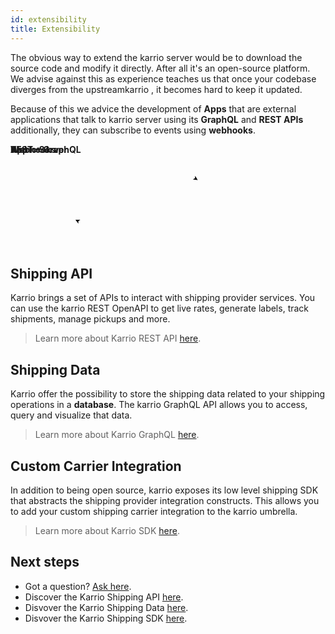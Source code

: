 ```yaml
---
id: extensibility
title: Extensibility
---
```


The obvious way to extend the karrio server would be to download
the source code and modify it directly. After all it's an open-source
platform. We advise against this as experience teaches us that once
your codebase diverges from the upstreamkarrio , it becomes
hard to keep it updated.

Because of this we advice the development of **Apps** that are
external applications that talk to karrio server using its **GraphQL**
and **REST APIs** additionally, they can subscribe to events using
**webhooks**.

<div style={{ textAlign: 'center', paddingTop: '30px' }}>
  <svg xmlns="http://www.w3.org/2000/svg" version="1.1" width="381px" height="166px" viewBox="-0.5 -0.5 381 166">
  <defs />
  <g>
    <ellipse cx={60} cy="77.5" rx={60} ry={60} fill="#ffffff" stroke="var(--ifm-font-color-base)" pointerEvents="all" />
    <rect x={5} y="67.5" width={110} height={20} fill="none" stroke="none" pointerEvents="all" />
    <g transform="translate(-0.5 -0.5)">
      <switch>
        <foreignObject pointerEvents="none" width="100%" height="100%" requiredFeatures="http://www.w3.org/TR/SVG11/feature#Extensibility" style={{overflow: 'visible', textAlign: 'left'}}>
          <div xmlns="http://www.w3.org/1999/xhtml" style={{display: 'flex', alignItems: 'unsafe center', justifyContent: 'unsafe center', width: '1px', height: '1px', paddingTop: '78px', marginLeft: '60px'}}>
            <div style={{boxSizing: 'border-box', fontSize: '0px', textAlign: 'center'}}>
              <div style={{display: 'inline-block', fontSize: '12px', fontFamily: 'Helvetica', color: 'rgb(0, 0, 0)', lineHeight: '1.2', pointerEvents: 'all', whiteSpace: 'nowrap'}}>
                <b>Karrio Server</b>
              </div>
            </div>
          </div>
        </foreignObject>
        <text x={60} y={81} fill="#000000" fontFamily="Helvetica" fontSize="12px" textAnchor="middle">Karrio Server</text>
      </switch>
    </g>
    <rect x={135} y={145} width={110} height={20} fill="none" stroke="none" pointerEvents="all" />
    <g transform="translate(-0.5 -0.5)">
      <switch>
        <foreignObject pointerEvents="none" width="100%" height="100%" requiredFeatures="http://www.w3.org/TR/SVG11/feature#Extensibility" style={{overflow: 'visible', textAlign: 'left'}}>
          <div xmlns="http://www.w3.org/1999/xhtml" style={{display: 'flex', alignItems: 'unsafe center', justifyContent: 'unsafe center', width: '1px', height: '1px', paddingTop: '155px', marginLeft: '190px'}}>
            <div style={{boxSizing: 'border-box', fontSize: '0px', textAlign: 'center'}}>
              <div style={{display: 'inline-block', fontSize: '12px', fontFamily: 'Helvetica', color: "var(--ifm-font-color-base)", lineHeight: '1.2', pointerEvents: 'all', whiteSpace: 'nowrap'}}>
                <b>REST + GraphQL</b>
              </div>
            </div>
          </div>
        </foreignObject>
        <text x={190} y={159} fill="#000000" fontFamily="Helvetica" fontSize="12px" textAnchor="middle">REST + GraphQL</text>
      </switch>
    </g>
    <rect x={300} y="37.5" width={80} height={80} fill="#ffffff" stroke="var(--ifm-font-color-base)" pointerEvents="all" />
    <rect x={320} y="67.5" width={40} height={20} fill="none" stroke="none" pointerEvents="all" />
    <g transform="translate(-0.5 -0.5)">
      <switch>
        <foreignObject pointerEvents="none" width="100%" height="100%" requiredFeatures="http://www.w3.org/TR/SVG11/feature#Extensibility" style={{overflow: 'visible', textAlign: 'left'}}>
          <div xmlns="http://www.w3.org/1999/xhtml" style={{display: 'flex', alignItems: 'unsafe center', justifyContent: 'unsafe center', width: '1px', height: '1px', paddingTop: '78px', marginLeft: '340px'}}>
            <div style={{boxSizing: 'border-box', fontSize: '0px', textAlign: 'center'}}>
              <div style={{display: 'inline-block', fontSize: '12px', fontFamily: 'Helvetica', color: 'rgb(0, 0, 0)', lineHeight: '1.2', pointerEvents: 'all', whiteSpace: 'nowrap'}}>
                <b>App<br />
                </b>
              </div>
            </div>
          </div>
        </foreignObject>
        <text x={340} y={81} fill="#000000" fontFamily="Helvetica" fontSize="12px" textAnchor="middle">App</text>
      </switch>
    </g>
    <path d="M 102.43 35.07 Q 210 0 294.63 54.07" fill="none" stroke="var(--ifm-font-color-base)" strokeMiterlimit={10} pointerEvents="stroke" />
    <path d="M 299.06 56.9 L 291.27 56.08 L 294.63 54.07 L 295.04 50.18 Z" fill="#000000" stroke="var(--ifm-font-color-base)" strokeMiterlimit={10} pointerEvents="all" />
    <path d="M 300 97.5 Q 200 170 108.09 122.83" fill="none" stroke="var(--ifm-font-color-base)" strokeMiterlimit={10} pointerEvents="stroke" />
    <path d="M 103.42 120.44 L 111.25 120.52 L 108.09 122.83 L 108.05 126.75 Z" fill="#000000" stroke="var(--ifm-font-color-base)" strokeMiterlimit={10} pointerEvents="all" />
    <rect x={150} y={0} width={80} height={20} fill="none" stroke="none" pointerEvents="all" />
    <g transform="translate(-0.5 -0.5)">
      <switch>
        <foreignObject pointerEvents="none" width="100%" height="100%" requiredFeatures="http://www.w3.org/TR/SVG11/feature#Extensibility" style={{overflow: 'visible', textAlign: 'left'}}>
          <div xmlns="http://www.w3.org/1999/xhtml" style={{display: 'flex', alignItems: 'unsafe center', justifyContent: 'unsafe center', width: '1px', height: '1px', paddingTop: '10px', marginLeft: '190px'}}>
            <div style={{boxSizing: 'border-box', fontSize: '0px', textAlign: 'center'}}>
              <div style={{display: 'inline-block', fontSize: '12px', fontFamily: 'Helvetica', color: "var(--ifm-font-color-base)", lineHeight: '1.2', pointerEvents: 'all', whiteSpace: 'nowrap'}}>
                <b>Webhooks</b>
              </div>
            </div>
          </div>
        </foreignObject>
        <text x={190} y={14} fill="#000000" fontFamily="Helvetica" fontSize="12px" textAnchor="middle">Webhooks</text>
      </switch>
    </g>
  </g>
  <switch>
    <g requiredFeatures="http://www.w3.org/TR/SVG11/feature#Extensibility" />
    <a transform="translate(0,-5)" target="_blank">
      <text textAnchor="middle" fontSize="10px" x="50%" y="100%">Viewer does not support full SVG 1.1</text>
    </a>
  </switch>
</svg>
</div>


## Shipping API

Karrio brings a set of APIs to interact with shipping provider services.
You can use the karrio REST OpenAPI to get live rates, generate labels,
track shipments, manage pickups and more.

> Learn more about Karrio REST API [here](/guides/api).


## Shipping Data

Karrio offer the possibility to store the shipping data related to your
shipping operations in a **database**. The karrio GraphQL API allows you
to access, query and visualize that data.

> Learn more about Karrio GraphQL [here](/guides/data).


## Custom Carrier Integration

In addition to being open source, karrio exposes its low level shipping
SDK that abstracts the shipping provider integration constructs. This allows
you to add your custom shipping carrier integration to the karrio umbrella.

> Learn more about Karrio SDK [here](/guides/sdk).



## Next steps

- Got a question? [Ask here](https://github.com/purplship/purplship/discussions).
- Discover the Karrio Shipping API [here](/guides/api).
- Disvover the Karrio Shipping Data [here](/guides/data).
- Disvover the Karrio Shipping SDK [here](/guides/sdk).
